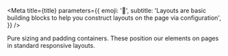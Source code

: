 

<Meta
  title={title}
  parameters={{
    emoji: '🧱',
    subtitle:
      'Layouts are basic building blocks to help you construct layouts on the page via configuration',
  }}
/>

Pure sizing and padding containers.
These position our elements on pages in standard responsive layouts.

<TableOfContents />
